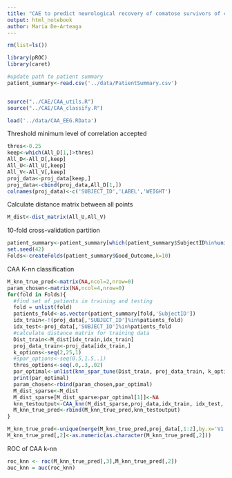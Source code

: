 ```yaml
---
title: "CAE to predict neurological recovery of comatose survivors of cardiac arrest"
output: html_notebook
author: Maria De-Arteaga
---
```


```r

rm(list=ls())

library(pROC)
library(caret)

#update path to patient summary
patient_summary<-read.csv('../data/PatientSummary.csv')


source("../CAE/CAA_utils.R")
source("../CAE/CAA_classify.R")

load('../data/CAA_EEG.RData')

```

Threshold minimum level of correlation accepted

```r
thres<-0.25
keep<-which(All_D[1,]>thres)
All_D<-All_D[,keep]
All_U<-All_U[,keep]
All_V<-All_V[,keep]
proj_data<-proj_data[keep,]
proj_data<-cbind(proj_data,All_D[1,])
colnames(proj_data)<-c('SUBJECT_ID','LABEL','WEIGHT')
```


Calculate distance matrix between all points
```r
M_dist<-dist_matrix(All_U,All_V)
```


10-fold cross-validation partition
```r
patient_summary<-patient_summary[which(patient_summary$SubjectID%in%unique(proj_data[,1])),]
set.seed(42)
Folds<-createFolds(patient_summary$Good_Outcome,k=10)
```

CAA K-nn classification 
```r
M_knn_true_pred<-matrix(NA,ncol=2,nrow=0)
param_chosen<-matrix(NA,ncol=4,nrow=0)
for(fold in Folds){
  #find set of patients in training and testing 
  fold = unlist(fold)
  patients_fold<-as.vector(patient_summary[fold,'SubjectID'])
  idx_train<-!(proj_data[,'SUBJECT_ID']%in%patients_fold)
  idx_test<-proj_data[,'SUBJECT_ID']%in%patients_fold
  #calculate distance matrix for training data
  Dist_train<-M_dist[idx_train,idx_train]
  proj_data_train<-proj_data[idx_train,]
  k_options<-seq(2,25,1)
  #spar_options<-seq(0.5,1.5,.1)
  thres_options<-seq(.0,.3,.02)
  par_optimal<-unlist(knn_spar_tune(Dist_train, proj_data_train, k_options,sqrt(2),thres_options,f=10))
  print(par_optimal)
  param_chosen<-rbind(param_chosen,par_optimal)
  M_dist_sparse<-M_dist
  M_dist_sparse[M_dist_sparse>par_optimal[1]]<-NA
  knn_testoutput<-CAA_knn(M_dist_sparse,proj_data,idx_train, idx_test, par_optimal[3],par_optimal[2]) 
  M_knn_true_pred<-rbind(M_knn_true_pred,knn_testoutput)
}

M_knn_true_pred<-unique(merge(M_knn_true_pred,proj_data[,1:2],by.x='V1',by.y='SUBJECT_ID' ))
M_knn_true_pred[,2]<-as.numeric(as.character(M_knn_true_pred[,2]))
```

ROC of CAA k-nn
```r
roc_knn <- roc(M_knn_true_pred[,3],M_knn_true_pred[,2])
auc_knn = auc(roc_knn)
```
